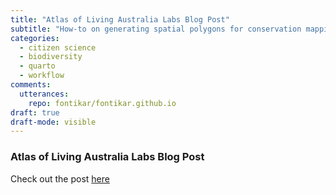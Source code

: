 ```yaml
---
title: "Atlas of Living Australia Labs Blog Post"
subtitle: "How-to on generating spatial polygons for conservation mapping"
categories:
  - citizen science
  - biodiversity
  - quarto
  - workflow
comments:
  utterances:
    repo: fontikar/fontikar.github.io
draft: true
draft-mode: visible
---
```


### Atlas of Living Australia Labs Blog Post

Check out the post [here]()

<!-- A button for the repo -->


